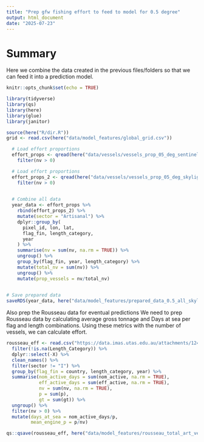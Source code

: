 ```yaml
---
title: "Prep gfw fishing effort to feed to model for 0.5 degree"
output: html_document
date: "2025-07-23"
---
```


# Summary

Here we combine the data created in the previous files/folders so that we can feed it into a prediction model. 

```r
knitr::opts_chunk$set(echo = TRUE)

library(tidyverse)
library(qs)
library(here)
library(glue)
library(janitor)

source(here("R/dir.R"))
grid <- read.csv(here("data/model_features/global_grid.csv"))

```

```r


  # Load effort proportions
  effort_props <- qread(here("data/vessels/vessels_prop_05_deg_sentinel.qs")) %>%
    filter(nv > 0)

  # Load effort proportions
  effort_props_2 <- qread(here("data/vessels/vessels_prop_05_deg_skylight.qs")) %>%
    filter(nv > 0)

  
  # Combine all data
  year_data <- effort_props %>%
    rbind(effort_props_2) %>%
    mutate(sector = "Artisanal") %>% 
    dplyr::group_by(
      pixel_id, lon, lat,
      flag_fin, length_category,
      year
    ) %>%
    summarise(nv = sum(nv, na.rm = TRUE)) %>%
    ungroup() %>%
    group_by(flag_fin, year, length_category) %>%
    mutate(total_nv = sum(nv)) %>%
    ungroup() %>%
    mutate(prop_vessels = nv/total_nv)

  
# Save prepared data
saveRDS(year_data, here("data/model_features/prepared_data_0.5_all_skylight_sentinel.rds"))

```

Also prep the Rousseau data for eventual predictions
We need to prep Rousseau data by calculating average gross tonnage and Days at sea per flag and length combinations. Using these metrics with the number of vessels, we can calculate effort. 

```r
rousseau_eff <- read.csv("https://data.imas.utas.edu.au/attachments/1241a51d-c8c2-4432-aa68-3d2bae142794/TotalEffortby_FishingCountry_LengthBoat_Gear_Sector.csv") %>%
  filter(!is.na(Length_Category)) %>%
  dplyr::select(-X) %>%
  clean_names() %>%
  filter(sector != "I") %>%
  group_by(flag_fin = country, length_category, year) %>%
  summarise(nom_active_days = sum(nom_active, na.rm = TRUE),
            eff_active_days = sum(eff_active, na.rm = TRUE), 
            nv = sum(nv, na.rm = TRUE),
            p = sum(p),
            gt = sum(gt)) %>%
  ungroup() %>%
  filter(nv > 0) %>%
  mutate(days_at_sea = nom_active_days/p,
         mean_engine_p = p/nv) 

qs::qsave(rousseau_eff, here("data/model_features/rousseau_total_art_vessels.qs"))

```
